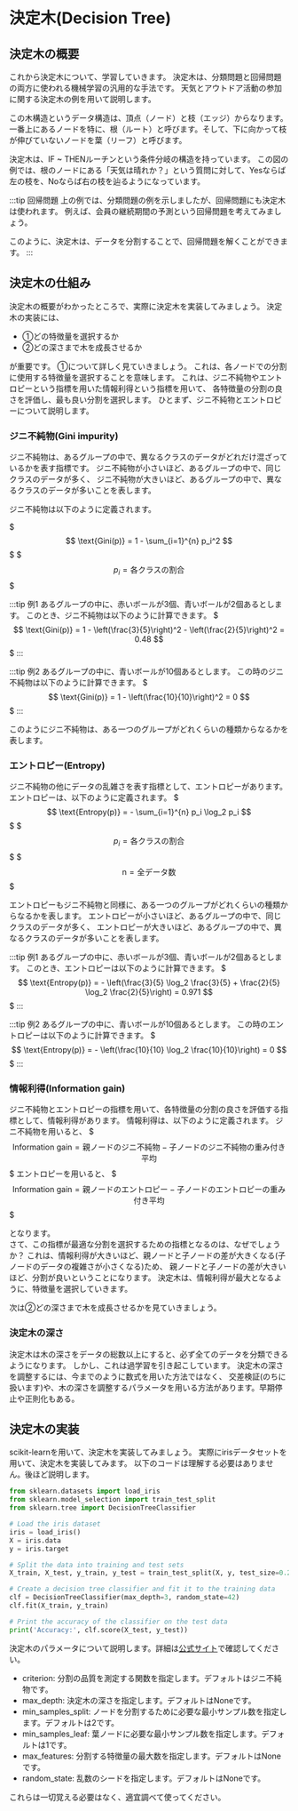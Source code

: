 
# 決定木(Decision Tree)

## 決定木の概要

これから決定木について、学習していきます。
決定木は、分類問題と回帰問題の両方に使われる機械学習の汎用的な手法です。
天気とアウトドア活動の参加に関する決定木の例を用いて説明します。

<Tree01 />

この木構造というデータ構造は、頂点（ノード）と枝（エッジ）からなります。
一番上にあるノードを特に、根（ルート）と呼びます。そして、下に向かって枝が伸びていないノードを葉（リーフ）と呼びます。

決定木は、IF ~ THENルーチンという条件分岐の構造を持っています。
この図の例では、根のノードにある「天気は晴れか？」という質問に対して、Yesならば左の枝を、Noならば右の枝を辿るようになっています。

:::tip 回帰問題
上の例では、分類問題の例を示しましたが、回帰問題にも決定木は使われます。
例えば、会員の継続期間の予測という回帰問題を考えてみましょう。

<Tree02/>

このように、決定木は、データを分割することで、回帰問題を解くことができます。
:::

## 決定木の仕組み

決定木の概要がわかったところで、実際に決定木を実装してみましょう。
決定木の実装には、
-  ①どの特徴量を選択するか
- ②どの深さまで木を成長させるか

が重要です。
①について詳しく見ていきましょう。
これは、各ノードでの分割に使用する特徴量を選択することを意味します。
これは、ジニ不純物やエントロピーという指標を用いた情報利得という指標を用いて、
各特徴量の分割の良さを評価し、最も良い分割を選択します。
ひとまず、ジニ不純物とエントロピーについて説明します。

### ジニ不純物(Gini impurity)
ジニ不純物は、あるグループの中で、異なるクラスのデータがどれだけ混ざっているかを表す指標です。
ジニ不純物が小さいほど、あるグループの中で、同じクラスのデータが多く、
ジニ不純物が大きいほど、あるグループの中で、異なるクラスのデータが多いことを表します。

ジニ不純物は以下のように定義されます。

$$$
\text{Gini(p)} = 1 - \sum_{i=1}^{n} p_i^2
$$$
$$$
p_i = \text{各クラスの割合}
$$$

:::tip 例1
あるグループの中に、赤いボールが3個、青いボールが2個あるとします。
このとき、ジニ不純物は以下のように計算できます。
$$$
\text{Gini(p)} = 1 - \left(\frac{3}{5}\right)^2 - \left(\frac{2}{5}\right)^2 = 0.48
$$$
:::

:::tip 例2
あるグループの中に、青いボールが10個あるとします。
この時のジニ不純物は以下のように計算できます。
$$$
\text{Gini(p)} = 1 - \left(\frac{10}{10}\right)^2 = 0
$$$
:::

このようにジニ不純物は、ある一つのグループがどれくらいの種類からなるかを表します。

### エントロピー(Entropy)
ジニ不純物の他にデータの乱雑さを表す指標として、エントロピーがあります。
エントロピーは、以下のように定義されます。
$$$
\text{Entropy(p)} = - \sum_{i=1}^{n} p_i \log_2 p_i
$$$
$$$
p_i = \text{各クラスの割合}
$$$
$$$
\text{n} = \text{全データ数}
$$$

エントロピーもジニ不純物と同様に、ある一つのグループがどれくらいの種類からなるかを表します。
エントロピーが小さいほど、あるグループの中で、同じクラスのデータが多く、
エントロピーが大きいほど、あるグループの中で、異なるクラスのデータが多いことを表します。

:::tip 例1
あるグループの中に、赤いボールが3個、青いボールが2個あるとします。 このとき、エントロピーは以下のように計算できます。
$$$
\text{Entropy(p)} = - \left(\frac{3}{5} \log_2 \frac{3}{5} + \frac{2}{5} \log_2 \frac{2}{5}\right) = 0.971
$$$
:::

:::tip 例2
あるグループの中に、青いボールが10個あるとします。
この時のエントロピーは以下のように計算できます。
$$$
\text{Entropy(p)} = - \left(\frac{10}{10} \log_2 \frac{10}{10}\right) = 0
$$$
:::

### 情報利得(Information gain)

ジニ不純物とエントロピーの指標を用いて、各特徴量の分割の良さを評価する指標として、情報利得があります。
情報利得は、以下のように定義されます。
ジニ不純物を用いると、
$$$
\text{Information gain} = \text{親ノードのジニ不純物} - \text{子ノードのジニ不純物の重み付き平均}
$$$
エントロピーを用いると、
$$$
\text{Information gain} = \text{親ノードのエントロピー} - \text{子ノードのエントロピーの重み付き平均}
$$$

となります。  
さて、この指標が最適な分割を選択するための指標となるのは、なぜでしょうか？
これは、情報利得が大きいほど、親ノードと子ノードの差が大きくなる(子ノードのデータの複雑さが小さくなる)ため、
親ノードと子ノードの差が大きいほど、分割が良いということになります。
決定木は、情報利得が最大となるように、特徴量を選択していきます。

次は②どの深さまで木を成長させるかを見ていきましょう。

### 決定木の深さ

決定木は木の深さをデータの総数以上にすると、必ず全てのデータを分類できるようになります。
しかし、これは過学習を引き起こしています。
決定木の深さを調整するには、今までのように数式を用いた方法ではなく、
交差検証(のちに扱います)や、木の深さを調整するパラメータを用いる方法があります。早期停止や正則化もある。


## 決定木の実装

scikit-learnを用いて、決定木を実装してみましょう。
実際にirisデータセットを用いて、決定木を実装してみます。
以下のコードは理解する必要はありません。後ほど説明します。
```python
from sklearn.datasets import load_iris
from sklearn.model_selection import train_test_split
from sklearn.tree import DecisionTreeClassifier

# Load the iris dataset
iris = load_iris()
X = iris.data
y = iris.target

# Split the data into training and test sets
X_train, X_test, y_train, y_test = train_test_split(X, y, test_size=0.2, random_state=42)

# Create a decision tree classifier and fit it to the training data
clf = DecisionTreeClassifier(max_depth=3, random_state=42)
clf.fit(X_train, y_train)

# Print the accuracy of the classifier on the test data
print('Accuracy:', clf.score(X_test, y_test))
```


決定木のパラメータについて説明します。詳細は[公式サイト](https://scikit-learn.org/stable/modules/generated/sklearn.tree.DecisionTreeClassifier.html#sklearn-tree-decisiontreeclassifier)で確認してください。
- criterion: 分割の品質を測定する関数を指定します。デフォルトはジニ不純物です。
- max_depth: 決定木の深さを指定します。デフォルトはNoneです。
- min_samples_split: ノードを分割するために必要な最小サンプル数を指定します。デフォルトは2です。
- min_samples_leaf: 葉ノードに必要な最小サンプル数を指定します。デフォルトは1です。
- max_features: 分割する特徴量の最大数を指定します。デフォルトはNoneです。
- random_state: 乱数のシードを指定します。デフォルトはNoneです。

これらは一切覚える必要はなく、適宜調べて使ってください。